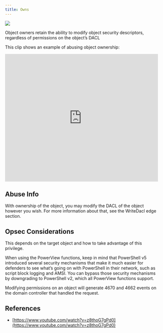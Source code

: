 ```yaml
---
title: Owns
---
```


<Frame>
  <img src="/hc/images/image-2-1.png"/>
</Frame>

Object owners retain the ability to modify object security descriptors, regardless of permissions on the object’s DACL

This clip shows an example of abusing object ownership:

<iframe id="youtube-5688" frameborder="0" allowfullscreen="" allow="accelerometer; autoplay; clipboard-write; encrypted-media; gyroscope; picture-in-picture; web-share" referrerpolicy="strict-origin-when-cross-origin" title="Player for 2 11 BloodHound Head to Tail Andy Robbins Rohan Vazarkar" width="100%" height="420" src="https://www.youtube.com/embed/fqYoOoghqdE?autoplay=0&amp;controls=0&amp;disablekb=1&amp;playsinline=1&amp;cc_load_policy=0&amp;cc_lang_pref=auto&amp;widget_referrer=https%3A%2F%2Fsupport.bloodhoundenterprise.io%2Fhc%2Fen-us%2Farticles%2F17312219500571-Owns&amp;rel=0&amp;showinfo=0&amp;iv_load_policy=3&amp;modestbranding=1&amp;customControls=true&amp;noCookie=false&amp;enablejsapi=1&amp;origin=https%3A%2F%2Fsupport.bloodhoundenterprise.io&amp;widgetid=1" data-gtm-yt-inspected-6="true"></iframe>

Abuse Info[](#heading-1)
------------------------

With ownership of the object, you may modify the DACL of the object however you wish. For more information about that, see the WriteDacl edge section.

Opsec Considerations[](#heading-2)
----------------------------------

This depends on the target object and how to take advantage of this privilege.

When using the PowerView functions, keep in mind that PowerShell v5 introduced several security mechanisms that make it much easier for defenders to see what’s going on with PowerShell in their network, such as script block logging and AMSI. You can bypass those security mechanisms by downgrading to PowerShell v2, which all PowerView functions support.

Modifying permissions on an object will generate 4670 and 4662 events on the domain controller that handled the request.

References[](#heading-3)
------------------------

* [https://www.youtube.com/watch?v=z8thoG7gPd0](https://www.youtube.com/watch?v=z8thoG7gPd0)
